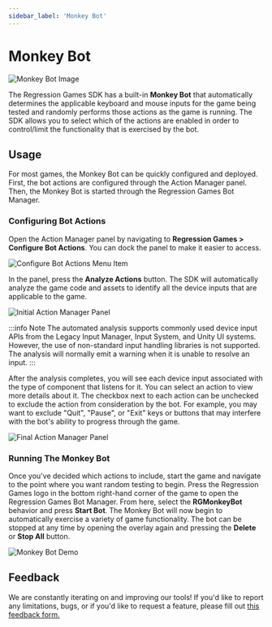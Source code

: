 ```yaml
---
sidebar_label: 'Monkey Bot'
---
```


# Monkey Bot

![Monkey Bot Image](img/monkey-bot.png)

The Regression Games SDK has a built-in **Monkey Bot** that automatically determines the applicable keyboard and mouse inputs for the game being tested and randomly performs those actions as the game is running. The SDK allows you to select which of the actions are enabled in order to control/limit the functionality that is exercised by the bot.

## Usage

For most games, the Monkey Bot can be quickly configured and deployed. First, the bot actions are configured through the Action Manager panel. Then, the Monkey Bot is started through the Regression Games Bot Manager.

### Configuring Bot Actions

Open the Action Manager panel by navigating to **Regression Games > Configure Bot Actions**. You can dock the panel to make it easier to access.

![Configure Bot Actions Menu Item](img/configure-bot-actions.png)

In the panel, press the **Analyze Actions** button. The SDK will automatically analyze the game code and assets to identify all the device inputs that are applicable to the game.

![Initial Action Manager Panel](img/action-manager-panel-initial.png)

:::info Note
The automated analysis supports commonly used device input APIs from the Legacy Input Manager, Input System, and Unity UI systems. However, the use of non-standard input handling libraries is not supported. The analysis will normally emit a warning when it is unable to resolve an input.
:::

After the analysis completes, you will see each device input associated with the type of component that listens for it. You can select an action to view more details about it. The checkbox next to each action can be unchecked to exclude the action from consideration by the bot. For example, you may want to exclude "Quit", "Pause", or "Exit" keys or buttons that may interfere with the bot's ability to progress through the game.

![Final Action Manager Panel](img/action-manager-panel-final.png)

### Running The Monkey Bot

Once you've decided which actions to include, start the game and navigate to the point where you want random testing to begin. Press the Regression Games logo in the bottom right-hand corner of the game to open the Regression Games Bot Manager. From here, select the **RGMonkeyBot** behavior and press **Start Bot**. The Monkey Bot will now begin to automatically exercise a variety of game functionality. The bot can be stopped at any time by opening the overlay again and pressing the **Delete** or **Stop All** button.

![Monkey Bot Demo](img/monkey-bot-demo.gif)

## Feedback

We are constantly iterating on and improving our tools!
If you'd like to report any limitations, bugs, or if you'd like to request a feature,
please fill out [this feedback form.](https://d7y6yysps34.typeform.com/to/MYieIsHV)
